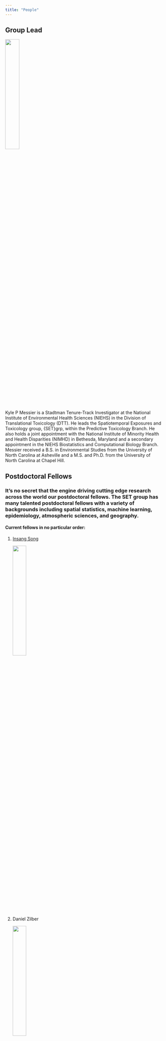 ```yaml
---
title: "People"
---
```


## Group Lead

![](images\KPM-headshot-Oct2023.jpg){width="30%"}

Kyle P Messier is a Stadtman Tenure-Track Investigator at the National Institute of Environmental Health Sciences (NIEHS) in the Division of Translational Toxicology (DTT). He leads the Spatiotemporal Exposures and Toxicology group, {SET}grp, within the Predictive Toxicology Branch. He also holds a joint appointment with the National Institute of Minority Health and Health Disparities (NIMHD) in Bethesda, Maryland and a secondary appointment in the NIEHS Biostatistics and Computational Biology Branch. Messier received a B.S. in Environmental Studies from the University of North Carolina at Asheville and a M.S. and Ph.D. from the University of North Carolina at Chapel Hill.

## Postdoctoral Fellows

### It's no secret that the engine driving cutting edge research across the world our postdoctoral fellows. The SET group has many talented postdoctoral fellows with a variety of backgrounds including spatial statistics, machine learning, epidemiology, atmospheric sciences, and geography.

#### Current fellows in no particular order: 

1.  [Insang Song](https://sigmafelix.wixsite.com/mysite/ "Postdoctoral Fellow")

    ![](images\IS-Headshot-Oct2023.jpg){width="30%"}

2.  Daniel Zilber

    ![](images\DZ-Headshot-Oct2023.jpg){width="30%"}

3.  Eva Marques

    ![](images\ESM-Headshot-Oct2023.jpg){width="30%"}

4.  Mariana Alifa Kassien

5.  Ranadeep Daw

## Data Analyst

Mitchell Manware

## Former Members

1.  [Kristin Eccles](https://kristineccles.wordpress.com/), Postdoctoral Fellow, Now at Health Canada

2.  [Melissa Lowe](https://www.linkedin.com/in/melissa-lowe-1a62a8b3/), Postbaccalaureate Fellow, Now at Duke Cancer Institute

3.  Taylor A Potter, Postbaccalaureate Fellow, Now in medical school at Meherry Medical College

